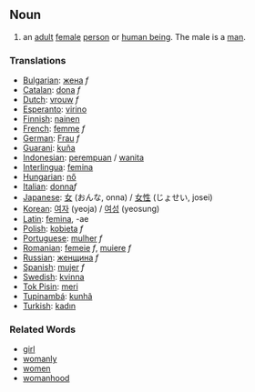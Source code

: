==Noun==
# an [[adult]] [[female]] [[person]] or [[w:human being|human being]]. The male is a [[man]].

===Translations===
*[[Bulgarian]]: [[жена]] ''f''
*[[Catalan]]: [[dona]] ''f''
*[[Dutch]]: [[vrouw]] ''f''
*[[Esperanto]]: [[virino]]
*[[Finnish]]: [[nainen]]
*[[French]]: [[femme]] ''f''
*[[German]]: [[Frau]] ''f''
*[[Guarani]]: [[kuña]]
*[[Indonesian]]: [[perempuan]] / [[wanita]]
*[[Interlingua]]: [[femina]]
*[[Hungarian]]: [[nő]]
*[[Italian]]: [[donna]]''f''
*[[Japanese]]: [[女]] (おんな, onna) / [[女性]] (じょせい, josei)
*[[Korean]]: [[여자]] (yeoja) / [[여성]] (yeosung)
*[[Latin]]: [[femina]], -ae
*[[Polish]]: [[kobieta]] ''f''
*[[Portuguese]]: [[mulher]] ''f''
*[[Romanian]]: [[femeie]] ''f'', [[muiere]] ''f''
*[[Russian]]: [[женщина]] ''f''
*[[Spanish]]: [[mujer]] ''f''
*[[Swedish]]: [[kvinna]]
*[[Tok Pisin]]: [[meri]]
*[[Tupinambá]]: [[kunhã]]
*[[Turkish]]: [[kadın]]

===Related Words===
*[[girl]]
*[[womanly]]
*[[women]]
*[[womanhood]]